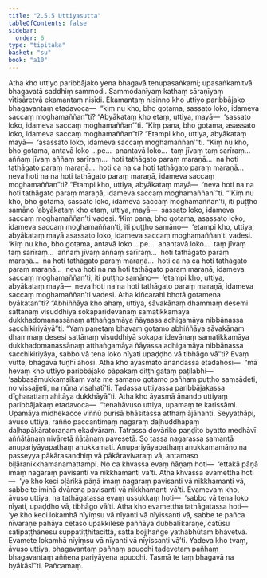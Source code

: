 ```yaml
---
title: "2.5.5 Uttiyasutta"
tableOfContents: false
sidebar:
  order: 6
type: "tipitaka"
basket: "su"
book: "a10"
---
```



<DynamicBreadcrumb />

<Division number="95" book="a10" bookNo="17" page="412">

<Paragraph number="836" book="a10">
Atha kho uttiyo paribbājako yena bhagavā tenupasaṅkami; upasaṅkamitvā bhagavatā saddhiṃ sammodi. Sammodanīyaṃ kathaṃ sāraṇīyaṃ vītisāretvā ekamantaṃ nisīdi. Ekamantaṃ nisinno kho uttiyo paribbājako bhagavantaṃ etadavoca—  “kiṃ nu kho, bho gotama, sassato loko, idameva saccaṃ moghamaññan”ti? “Abyākataṃ kho etaṃ, uttiya, mayā—  ‘sassato loko, idameva saccaṃ moghamaññan’”ti.
</Paragraph>

<Paragraph number="837" book="a10">
“Kiṃ pana, bho gotama, asassato loko, idameva saccaṃ moghamaññan”ti? “Etampi kho, uttiya, abyākataṃ mayā—  ‘asassato loko, idameva saccaṃ moghamaññan’”ti.
</Paragraph>

<Paragraph number="838" book="a10">
“Kiṃ nu kho, bho gotama, antavā loko …pe…  anantavā loko…  taṃ jīvaṃ taṃ sarīraṃ…  aññaṃ jīvaṃ aññaṃ sarīraṃ…  hoti tathāgato paraṃ maraṇā…  na hoti tathāgato paraṃ maraṇā…  hoti ca na ca hoti tathāgato paraṃ maraṇā…  neva hoti na na hoti tathāgato paraṃ maraṇā, idameva saccaṃ moghamaññan”ti? “Etampi kho, uttiya, abyākataṃ mayā—  ‘neva hoti na na hoti tathāgato paraṃ maraṇā, idameva saccaṃ moghamaññan’”ti.
</Paragraph>

<Paragraph number="839" book="a10">
“‘Kiṃ nu kho, bho gotama, sassato loko, idameva saccaṃ moghamaññan’ti, iti puṭṭho samāno ‘abyākataṃ kho etaṃ, uttiya, mayā—  sassato loko, idameva saccaṃ moghamaññan’ti vadesi.
</Paragraph>

<Paragraph number="840" book="a10">
‘Kiṃ pana, bho gotama, asassato loko, idameva saccaṃ moghamaññan’ti, iti puṭṭho samāno—  ‘etampi kho, uttiya, abyākataṃ mayā asassato loko, idameva saccaṃ moghamaññan’ti vadesi.
</Paragraph>

<Paragraph number="841" book="a10">
‘Kiṃ nu kho, bho gotama, antavā loko …pe…  anantavā loko…  taṃ jīvaṃ taṃ sarīraṃ…  aññaṃ jīvaṃ aññaṃ sarīraṃ…  hoti tathāgato paraṃ maraṇā…  na hoti tathāgato paraṃ maraṇā…  hoti ca na ca hoti tathāgato paraṃ maraṇā…  neva hoti na na hoti tathāgato paraṃ maraṇā, idameva saccaṃ moghamaññan’ti, iti puṭṭho samāno—  ‘etampi kho, uttiya, abyākataṃ mayā—  neva hoti na na hoti tathāgato paraṃ maraṇā, idameva saccaṃ moghamaññan’ti vadesi. Atha kiñcarahi bhotā gotamena byākatan”ti?
</Paragraph>

<Paragraph number="842" book="a10">
“Abhiññāya kho ahaṃ, uttiya, sāvakānaṃ dhammaṃ desemi sattānaṃ visuddhiyā sokaparidevānaṃ samatikkamāya dukkhadomanassānaṃ atthaṅgamāya ñāyassa adhigamāya nibbānassa sacchikiriyāyā”ti.
</Paragraph>

<Paragraph number="843" book="a10">
“Yaṃ panetaṃ bhavaṃ gotamo abhiññāya sāvakānaṃ dhammaṃ desesi sattānaṃ visuddhiyā sokaparidevānaṃ samatikkamāya dukkhadomanassānaṃ atthaṅgamāya ñāyassa adhigamāya nibbānassa sacchikiriyāya, sabbo vā tena loko nīyati upaḍḍho vā tibhāgo vā”ti? Evaṃ vutte, bhagavā tuṇhī ahosi.
</Paragraph>

<Paragraph number="844" book="a10">
Atha kho āyasmato ānandassa etadahosi—  “mā hevaṃ kho uttiyo paribbājako pāpakaṃ diṭṭhigataṃ paṭilabhi—  ‘sabbasāmukkaṃsikaṃ vata me samaṇo gotamo pañhaṃ puṭṭho saṃsādeti, no vissajjeti, na nūna visahatī’ti. Tadassa uttiyassa paribbājakassa dīgharattaṃ ahitāya dukkhāyā”ti.
</Paragraph>

<Paragraph number="845" book="a10">
Atha kho āyasmā ānando uttiyaṃ paribbājakaṃ etadavoca—  “tenahāvuso uttiya, upamaṃ te karissāmi. Upamāya midhekacce viññū purisā bhāsitassa atthaṃ ājānanti. Seyyathāpi, āvuso uttiya, rañño paccantimaṃ nagaraṃ daḷhuddhāpaṃ daḷhapākāratoraṇaṃ ekadvāraṃ. Tatrassa dovāriko paṇḍito byatto medhāvī aññātānaṃ nivāretā ñātānaṃ pavesetā. So tassa nagarassa samantā anupariyāyapathaṃ anukkamati. Anupariyāyapathaṃ anukkamamāno na passeyya pākārasandhiṃ vā pākāravivaraṃ vā, antamaso biḷāranikkhamanamattampi. No ca khvassa evaṃ ñāṇaṃ hoti—  ‘ettakā pāṇā imaṃ nagaraṃ pavisanti vā nikkhamanti vā’ti. Atha khvassa evamettha hoti—  ‘ye kho keci oḷārikā pāṇā imaṃ nagaraṃ pavisanti vā nikkhamanti vā, sabbe te iminā dvārena pavisanti vā nikkhamanti vā’ti.
</Paragraph>

<Paragraph number="846" book="a10">
Evamevaṃ kho, āvuso uttiya, na tathāgatassa evaṃ ussukkaṃ hoti—  ‘sabbo vā tena loko nīyati, upaḍḍho vā, tibhāgo vā’ti. Atha kho evamettha tathāgatassa hoti—  ‘ye kho keci lokamhā nīyiṃsu vā nīyanti vā nīyissanti vā, sabbe te pañca nīvaraṇe pahāya cetaso upakkilese paññāya dubbalīkaraṇe, catūsu satipaṭṭhānesu suppatiṭṭhitacittā, satta bojjhaṅge yathābhūtaṃ bhāvetvā. Evamete lokamhā nīyiṃsu vā nīyanti vā nīyissanti vā’ti. Yadeva kho tvaṃ, āvuso uttiya, bhagavantaṃ pañhaṃ apucchi tadevetaṃ pañhaṃ bhagavantaṃ aññena pariyāyena apucchi. Tasmā te taṃ bhagavā na byākāsī”ti.

</Paragraph>
</Division>

<Paragraph number="847" type="center" book="a10">
Pañcamaṃ.
</Paragraph>